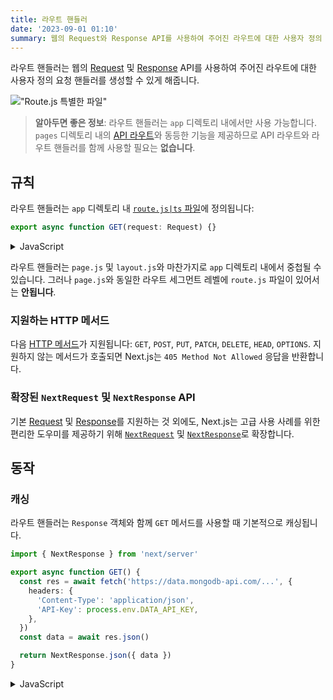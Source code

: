 ```yaml
---
title: 라우트 핸들러
date: '2023-09-01 01:10'
summary: 웹의 Request와 Response API를 사용하여 주어진 라우트에 대한 사용자 정의 요청 핸들러를 만듭니다.
---
```

<TOCInline toc={props.toc} asDisclosure />


라우트 핸들러는 웹의 [Request](https://developer.mozilla.org/docs/Web/API/Request) 및 [Response](https://developer.mozilla.org/docs/Web/API/Response) API를 사용하여 주어진 라우트에 대한 사용자 정의 요청 핸들러를 생성할 수 있게 해줍니다.

!["Route.js 특별한 파일"](https://nextjs.org/_next/image?url=%2Fdocs%2Flight%2Froute-special-file.png&w=1920&q=75&dpl=dpl_FcsRuVSqhZQjoKTEBMfGGqHxFR53)

> **알아두면 좋은 정보**: 라우트 핸들러는 `app` 디렉토리 내에서만 사용 가능합니다. `pages` 디렉토리 내의 [API 라우트](/docs/pages/building-your-application/routing/api-routes)와 동등한 기능을 제공하므로 API 라우트와 라우트 핸들러를 함께 사용할 필요는 **없습니다**.

## 규칙

라우트 핸들러는 `app` 디렉토리 내 [`route.js|ts` 파일](/docs/app/api-reference/file-conventions/route)에 정의됩니다:

```ts filename="app/api/route.ts" switcher
export async function GET(request: Request) {}
```
<details>
    <summary>JavaScript</summary>
```js filename="app/api/route.js" switcher
export async function GET(request) {}
```
</details>

라우트 핸들러는 `page.js` 및 `layout.js`와 마찬가지로 `app` 디렉토리 내에서 중첩될 수 있습니다. 그러나 `page.js`와 동일한 라우트 세그먼트 레벨에 `route.js` 파일이 있어서는 **안됩니다**.

### 지원하는 HTTP 메서드

다음 [HTTP 메서드](https://developer.mozilla.org/docs/Web/HTTP/Methods)가 지원됩니다: `GET`, `POST`, `PUT`, `PATCH`, `DELETE`, `HEAD`, `OPTIONS`. 지원하지 않는 메서드가 호출되면 Next.js는 `405 Method Not Allowed` 응답을 반환합니다.

### 확장된 `NextRequest` 및 `NextResponse` API

기본 [Request](https://developer.mozilla.org/docs/Web/API/Request) 및 [Response](https://developer.mozilla.org/docs/Web/API/Response)를 지원하는 것 외에도, Next.js는 고급 사용 사례를 위한 편리한 도우미를 제공하기 위해 [`NextRequest`](/docs/app/api-reference/functions/next-request) 및 [`NextResponse`](/docs/app/api-reference/functions/next-response)로 확장합니다.

## 동작

### 캐싱

라우트 핸들러는 `Response` 객체와 함께 `GET` 메서드를 사용할 때 기본적으로 캐싱됩니다.

```ts filename="app/items/route.ts" switcher
import { NextResponse } from 'next/server'

export async function GET() {
  const res = await fetch('https://data.mongodb-api.com/...', {
    headers: {
      'Content-Type': 'application/json',
      'API-Key': process.env.DATA_API_KEY,
    },
  })
  const data = await res.json()

  return NextResponse.json({ data })
}
```
<details>
    <summary>JavaScript</summary>
```js filename="app/items/route.js" switcher
import { NextResponse } from 'next/server'

export async function GET() {
  const res = await fetch('https://data.mongodb-api.com/...', {
    headers: {
      'Content-Type': 'application/json',
      'API-Key': process.env.DATA_API_KEY,
    },
  })
  const data = await res.json()

  return NextResponse.json({ data })
}
```
</details>
> **TypeScript 주의**: `Response.json()`은 유효하지만, 기본 TypeScript 타입은 현재 오류를 표시합니다. 대신 타입이 지정된 응답을 위해 [`NextResponse.json()`](/docs/app/api-reference/functions/next-response#json)을 사용할 수 있습니다.

---

### 캐싱에서 제외하기

캐싱에서 제외하려면 다음을 사용할 수 있습니다:

- `GET` 메서드와 함께 `Request` 객체를 사용합니다.
- 다른 HTTP 메서드를 사용합니다.
- `cookies`와 `headers`와 같은 [동적 함수](#dynamic-functions)를 사용합니다.
- [세그먼트 설정 옵션](#segment-config-options)을 통해 수동으로 동적 모드를 지정합니다.

예시:

```ts filename="app/products/api/route.ts" switcher
import { NextResponse } from 'next/server'

export async function GET(request: Request) {
  const { searchParams } = new URL(request.url)
  const id = searchParams.get('id')
  const res = await fetch(`https://data.mongodb-api.com/product/${id}`, {
    headers: {
      'Content-Type': 'application/json',
      'API-Key': process.env.DATA_API_KEY,
    },
  })
  const product = await res.json()

  return NextResponse.json({ product })
}
```
<details>
    <summary>JavaScript</summary>
```js filename="app/products/api/route.js" switcher
import { NextResponse } from 'next/server'

export async function GET(request) {
  const { searchParams } = new URL(request.url)
  const id = searchParams.get('id')
  const res = await fetch(`https://data.mongodb-api.com/product/${id}`, {
    headers: {
      'Content-Type': 'application/json',
      'API-Key': process.env.DATA_API_KEY,
    },
  })
  const product = await res.json()

  return NextResponse.json({ product })
}
```
</details>
마찬가지로, `POST` 메서드는 라우트 핸들러가 동적으로 평가되게 합니다.

```ts filename="app/items/route.ts" switcher
import { NextResponse } from 'next/server'

export async function POST() {
  const res = await fetch('https://data.mongodb-api.com/...', {
    method: 'POST',
    headers: {
      'Content-Type': 'application/json',
      'API-Key': process.env.DATA_API_KEY,
    },
    body: JSON.stringify({ time: new Date().toISOString() }),
  })

  const data = await res.json()

  return NextResponse.json(data)
}
```
<details>
    <summary>JavaScript</summary>
```js filename="app/items/route.js" switcher
import { NextResponse } from 'next/server'

export async function POST() {
  const res = await fetch('https://data.mongodb-api.com/...', {
    method: 'POST',
    headers: {
      'Content-Type': 'application/json',
      'API-Key': process.env.DATA_API_KEY,
    },
    body: JSON.stringify({ time: new Date().toISOString() }),
  })

  const data = await res.json()

  return NextResponse.json(data)
}
```
</details>
> **알아두면 좋은 정보**: API 라우트와 마찬가지로, 라우트 핸들러는 폼 제출 처리와 같은 경우에 사용될 수 있습니다. React와 깊게 통합되는 [폼 및 변형 처리](/docs/app/building-your-application/data-fetching/forms-and-mutations)를 위한 새로운 추상화가 진행 중입니다.



### 라우트 해결

`route`를 가장 낮은 수준의 라우팅 원시로 간주할 수 있습니다.

- `page`처럼 레이아웃이나 클라이언트 측 네비게이션에 참여 **하지 않습니다**.
- `page.js`와 같은 경로에 `route.js` 파일이 **있을 수 없습니다**.

| 페이지                 | 라우트              | 결과                       |
| ---------------------- | ------------------- | -------------------------- |
| `app/page.js`          | `app/route.js`      | `<Cross size={18} />` 충돌    |
| `app/page.js`          | `app/api/route.js`  | `<Check size={18} />` 유효    |
| `app/[user]/page.js`   | `app/api/route.js`  | `<Check size={18} />` 유효    |

각 `route.js` 또는 `page.js` 파일은 해당 라우트의 모든 HTTP 동사를 인수로 합니다.

```jsx filename="app/page.js"
export default function Page() {
  return <h1>Hello, Next.js!</h1>
}

// ❌ 충돌
// `app/route.js`
export async function POST(request) {}
```

## 예시

다음 예제들은 Route 핸들러를 Next.js의 다른 API와 기능과 어떻게 조합하는지 보여줍니다.

### 캐싱된 데이터 재검증하기

[`next.revalidate`](/docs/app/building-your-application/data-fetching/fetching-caching-and-revalidating#revalidating-data) 옵션을 사용하여 [캐시된 데이터를 재검증](/docs/app/building-your-application/data-fetching/fetching-caching-and-revalidating#revalidating-data)할 수 있습니다:

```ts filename="app/items/route.ts" switcher
import { NextResponse } from 'next/server'

export async function GET() {
  const res = await fetch('https://data.mongodb-api.com/...', {
    next: { revalidate: 60 }, // 60초마다 재검증
  })
  const data = await res.json()

  return NextResponse.json(data)
}
```
<details>
    <summary>JavaScript</summary>
```js filename="app/items/route.js" switcher
import { NextResponse } from 'next/server'

export async function GET() {
  const res = await fetch('https://data.mongodb-api.com/...', {
    next: { revalidate: 60 }, // 60초마다 재검증
  })
  const data = await res.json()

  return NextResponse.json(data)
}
```
</details>

또는 [`revalidate` 세그먼트 설정 옵션](/docs/app/api-reference/file-conventions/route-segment-config#revalidate)을 사용할 수 있습니다:

```ts
export const revalidate = 60
```

---

### 동적 함수

Route 핸들러는 Next.js의 [`cookies`](/docs/app/api-reference/functions/cookies)와 [`headers`](/docs/app/api-reference/functions/headers)와 같은 동적 함수와 함께 사용될 수 있습니다.

#### 쿠키

`next/headers`에서 [`cookies`](/docs/app/api-reference/functions/cookies)를 사용하여 쿠키를 읽을 수 있습니다. 이 서버 함수는 Route 핸들러에서 직접 호출되거나 다른 함수 내에서 중첩될 수 있습니다.

이 `cookies` 인스턴스는 읽기 전용입니다. 쿠키를 설정하려면 [`Set-Cookie`](https://developer.mozilla.org/docs/Web/HTTP/Headers/Set-Cookie) 헤더를 사용하여 새로운 `Response`를 반환해야 합니다.

```ts filename="app/api/route.ts" switcher
import { cookies } from 'next/headers'

export async function GET(request: Request) {
  const cookieStore = cookies()
  const token = cookieStore.get('token')

  return new Response('안녕하세요, Next.js!', {
    status: 200,
    headers: { 'Set-Cookie': `token=${token.value}` },
  })
}
```
<details>
    <summary>JavaScript</summary>
```js filename="app/api/route.js" switcher
import { cookies } from 'next/headers'

export async function GET(request) {
  const cookieStore = cookies()
  const token = cookieStore.get('token')

  return new Response('안녕하세요, Next.js!', {
    status: 200,
    headers: { 'Set-Cookie': `token=${token}` },
  })
}
```
</details>

대안으로 기본 Web API 위에 추상화를 사용하여 쿠키를 읽을 수 있습니다. ([`NextRequest`](/docs/app/api-reference/functions/next-request)):

```ts filename="app/api/route.ts" switcher
import { type NextRequest } from 'next/server'

export async function GET(request: NextRequest) {
  const token = request.cookies.get('token')
}
```
<details>
    <summary>JavaScript</summary>
```js filename="app/api/route.js" switcher
export async function GET(request) {
  const token = request.cookies.get('token')
}
```
</details>



#### 헤더

`next/headers`에서 [`headers`](/docs/app/api-reference/functions/headers)를 사용하여 헤더를 읽을 수 있습니다. 이 서버 함수는 Route 핸들러에서 직접 호출되거나 다른 함수 내에서 중첩될 수 있습니다.

이 `headers` 인스턴스는 읽기 전용입니다. 헤더를 설정하려면 새로운 `headers`가 포함된 새로운 `Response`를 반환해야 합니다.

```ts filename="app/api/route.ts" switcher
import { headers } from 'next/headers'

export async function GET(request: Request) {
  const headersList = headers()
  const referer = headersList.get('referer')

  return new Response('안녕하세요, Next.js!', {
    status: 200,
    headers: { referer: referer },
  })
}
```
<details>
    <summary>JavaScript</summary>
```js filename="app/api/route.js" switcher
import { headers } from 'next/headers'

export async function GET(request) {
  const headersList = headers()
  const referer = headersList.get('referer')

  return new Response('안녕하세요, Next.js!', {
    status: 200,
    headers: { referer: referer },
  })
}
```
</details>

대안으로, 헤더를 읽기 위해 기본 Web API 위에 추상화를 사용할 수 있습니다. ([`NextRequest`](/docs/app/api-reference/functions/next-request)):

```ts filename="app/api/route.ts" switcher
import { type NextRequest } from 'next/server'

export async function GET(request: NextRequest) {
  const requestHeaders = new Headers(request.headers)
}
```
<details>
    <summary>JavaScript</summary>
```js filename="app/api/route.js" switcher
export async function GET(request) {
  const requestHeaders = new Headers(request.headers)
}
```
</details>
### 리다이렉트

```ts filename="app/api/route.ts" switcher
import { redirect } from 'next/navigation'

export async function GET(request: Request) {
  redirect('https://nextjs.org/')
}
```
<details>
    <summary>JavaScript</summary>
```js filename="app/api/route.js" switcher
import { redirect } from 'next/navigation'

export async function GET(request) {
  redirect('https://nextjs.org/')
}
```

</details>


### 동적 라우트 세그먼트

> 계속하기 전에 [라우트 정의하기](/docs/app/building-your-application/routing/defining-routes) 페이지를 읽어보는 것을 권장합니다.

라우트 핸들러는 [동적 세그먼트](/docs/app/building-your-application/routing/dynamic-routes)를 사용하여 동적 데이터로부터 요청 핸들러를 생성할 수 있습니다.

```ts filename="app/items/[slug]/route.ts" switcher
export async function GET(
  request: Request,
  { params }: { params: { slug: string } }
) {
  const slug = params.slug // 'a', 'b', 또는 'c'
}
```
<details>
    <summary>JavaScript</summary>
```js filename="app/items/[slug]/route.js" switcher
export async function GET(request, { params }) {
  const slug = params.slug // 'a', 'b', 또는 'c'
}
```
</details>

| 라우트                        | 예시 URL   | `params`       |
| ---------------------------- | ---------- | -------------- |
| `app/items/[slug]/route.js`  | `/items/a` | `{ slug: 'a' }`|
| `app/items/[slug]/route.js`  | `/items/b` | `{ slug: 'b' }`|
| `app/items/[slug]/route.js`  | `/items/c` | `{ slug: 'c' }`|


### 스트리밍

스트리밍은 AI 생성 컨텐츠에 주로 OpenAI와 같은 대형 언어 모델(LLMs)과 함께 사용됩니다. [AI SDK](https://sdk.vercel.ai/docs)에 대해 더 자세히 알아보세요.

```ts filename="app/api/chat/route.ts" switcher
import { Configuration, OpenAIApi } from 'openai-edge'
import { OpenAIStream, StreamingTextResponse } from 'ai'

export const runtime = 'edge'

const apiConfig = new Configuration({
  apiKey: process.env.OPENAI_API_KEY!,
})

const openai = new OpenAIApi(apiConfig)

export async function POST(req: Request) {
  // 요청의 본문에서 `messages` 추출하기
  const { messages } = await req.json()

  // 프롬프트를 기반으로 OpenAI API에 응답 요청하기
  const response = await openai.createChatCompletion({
    model: 'gpt-3.5-turbo',
    stream: true,
    messages: messages,
    max_tokens: 500,
    temperature: 0.7,
    top_p: 1,
    frequency_penalty: 1,
    presence_penalty: 1,
  })

  // 응답을 사용자 친화적인 텍스트 스트림으로 변환하기
  const stream = OpenAIStream(response)

  // 스트림으로 응답하기
  return new StreamingTextResponse(stream)
}
```
<details>
    <summary>JavaScript</summary>
```js filename="app/api/chat/route.js" switcher
import { Configuration, OpenAIApi } from 'openai-edge'
import { OpenAIStream, StreamingTextResponse } from 'ai'

export const runtime = 'edge'

const apiConfig = new Configuration({
  apiKey: process.env.OPENAI_API_KEY,
})

const openai = new OpenAIApi(apiConfig)

export async function POST(req) {
  // 요청의 본문에서 `messages` 추출하기
  const { messages } = await req.json()

  // 프롬프트를 기반으로 OpenAI API에 응답 요청하기
  const response = await openai.createChatCompletion({
    model: 'gpt-3.5-turbo',
    stream: true,
    messages: messages,
    max_tokens: 500,
    temperature: 0.7,
    top_p: 1,
    frequency_penalty: 1,
    presence_penalty: 1,
  })

  // 응답을 사용자 친화적인 텍스트 스트림으로 변환하기
  const stream = OpenAIStream(response)

  // 스트림으로 응답하기
  return new StreamingTextResponse(stream)
}
```
</details>

이런 추상화는 스트림을 생성하기 위해 웹 API를 사용합니다. 또한 기본 웹 API를 직접 사용할 수도 있습니다.

```ts filename="app/api/route.ts" switcher
// https://developer.mozilla.org/\
// docs/Web/API/ReadableStream#convert_async_iterator_to_stream
function iteratorToStream(iterator: any) {
  return new ReadableStream({
    async pull(controller) {
      const { value, done } = await iterator.next()

      if (done) {
        controller.close()
      } else {
        controller.enqueue(value)
      }
    },
  })
}

function sleep(time: number) {
  return new Promise((resolve) => {
    setTimeout(resolve, time)
  })
}

const encoder = new TextEncoder()

async function* makeIterator() {
  yield encoder.encode('<p>One</p>')
  await sleep(200)
  yield encoder.encode('<p>Two</p>')
  await sleep(200)
  yield encoder.encode('<p>Three</p>')
}

export async function GET() {
  const iterator = makeIterator()
  const stream = iteratorToStream(iterator)

  return new Response(stream)
}
```
<details>
    <summary>JavaScript</summary>
```js filename="app/api/route.js" switcher
// https://developer.mozilla.org/\
// docs/Web/API/ReadableStream#convert_async_iterator_to_stream
function iteratorToStream(iterator) {
  return new ReadableStream({
    async pull(controller) {
      const { value, done } = await iterator.next()

      if (done) {
        controller.close()
      } else {
        controller.enqueue(value)
      }
    },
  })
}

function sleep(time) {
  return new Promise((resolve) => {
    setTimeout(resolve, time)
  })
}

const encoder = new TextEncoder()

async function* makeIterator() {
  yield encoder.encode('<p>One</p>')
  await sleep(200)
  yield encoder.encode('<p>Two</p>')
  await sleep(200)
  yield encoder.encode('<p>Three</p>')
}

export async function GET() {
  const iterator = makeIterator()
  const stream = iteratorToStream(iterator)

  return new Response(stream)
}
```
</details>



### 요청 본문

표준 웹 API 메서드를 사용하여 `Request` 본문을 읽을 수 있습니다:

```ts filename="app/items/route.ts" switcher
import { NextResponse } from 'next/server'

export async function POST(request: Request) {
  const res = await request.json()
  return NextResponse.json({ res })
}
```
<details>
    <summary>JavaScript</summary>
```js filename="app/items/route.js" switcher
import { NextResponse } from 'next/server'

export async function POST(request) {
  const res = await request.json()
  return NextResponse.json({ res })
}
```
</details>

### 요청 본문의 FormData

`request.formData()` 함수를 사용하여 `FormData`를 읽을 수 있습니다:

```ts filename="app/items/route.ts" switcher
import { NextResponse } from 'next/server'

export async function POST(request: Request) {
  const formData = await request.formData()
  const name = formData.get('name')
  const email = formData.get('email')
  return NextResponse.json({ name, email })
}
```
<details>
    <summary>JavaScript</summary>
```js filename="app/items/route.js" switcher
import { NextResponse } from 'next/server'

export async function POST(request) {
  const formData = await request.formData()
  const name = formData.get('name')
  const email = formData.get('email')
  return NextResponse.json({ name, email })
}
```
</details>

`formData`의 데이터는 모두 문자열이므로, 원하는 형식(예: `number`)으로 요청을 검증하고 데이터를 검색하기 위해 [`zod-form-data`](https://www.npmjs.com/zod-form-data)를 사용하려고 할 수 있습니다.

### CORS

표준 웹 API 메서드를 사용하여 `Response`에 CORS 헤더를 설정할 수 있습니다:

```ts filename="app/api/route.ts" switcher
export async function GET(request: Request) {
  return new Response('안녕, Next.js!', {
    status: 200,
    headers: {
      'Access-Control-Allow-Origin': '*',
      'Access-Control-Allow-Methods': 'GET, POST, PUT, DELETE, OPTIONS',
      'Access-Control-Allow-Headers': 'Content-Type, Authorization',
    },
  })
}
```
<details>
    <summary>JavaScript</summary>
```js filename="app/api/route.js" switcher
export async function GET(request) {
  return new Response('안녕, Next.js!', {
    status: 200,
    headers: {
      'Access-Control-Allow-Origin': '*',
      'Access-Control-Allow-Methods': 'GET, POST, PUT, DELETE, OPTIONS',
      'Access-Control-Allow-Headers': 'Content-Type, Authorization',
    },
  })
}
```
</details>


### 엣지 및 Node.js 런타임

라우트 핸들러는 스트리밍을 포함하여 엣지와 Node.js 런타임을 모두 원활하게 지원하기 위해 동형 웹 API를 가지고 있습니다. 라우트 핸들러는 페이지와 레이아웃과 동일한 [라우트 세그먼트 구성](/docs/app/api-reference/file-conventions/route-segment-config)을 사용하므로 일반적으로 요청되는 기능인 [정적으로 재생성된](/docs/app/building-your-application/data-fetching/fetching-caching-and-revalidating#revalidating-data) 라우트 핸들러를 지원합니다.

`runtime` 세그먼트 구성 옵션을 사용하여 런타임을 지정할 수 있습니다:

```ts
export const runtime = 'edge' // 기본값은 'nodejs'
```

### 비-UI 응답

라우트 핸들러를 사용하여 비-UI 콘텐츠를 반환할 수 있습니다. [`sitemap.xml`](/docs/app/api-reference/file-conventions/metadata/sitemap#generate-a-sitemap), [`robots.txt`](/docs/app/api-reference/file-conventions/metadata/robots#generate-a-robots-file), [`앱 아이콘`](/docs/app/api-reference/file-conventions/metadata/app-icons#generate-icons-using-code-js-ts-tsx), 및 [오픈 그래프 이미지](/docs/app/api-reference/file-conventions/metadata/opengraph-image) 모두 내장 지원이 있습니다.

```ts filename="app/rss.xml/route.ts" switcher
export async function GET() {
  return new Response(`<?xml version="1.0" encoding="UTF-8" ?>
<rss version="2.0">

<channel>
  <title>Next.js 문서</title>
  <link>https://nextjs.org/docs</link>
  <description>웹을 위한 React 프레임워크</description>
</channel>

</rss>`)
}
```
<details>
    <summary>JavaScript</summary>
```js filename="app/rss.xml/route.js" switcher
export async function GET() {
  return new Response(`<?xml version="1.0" encoding="UTF-8" ?>
<rss version="2.0">

<channel>
  <title>Next.js 문서</title>
  <link>https://nextjs.org/docs</link>
  <description>웹을 위한 React 프레임워크</description>
</channel>

</rss>`)
}
```
</details>

### 세그먼트 구성 옵션

라우트 핸들러는 페이지와 레이아웃과 동일한 [라우트 세그먼트 구성](/docs/app/api-reference/file-conventions/route-segment-config)을 사용합니다.

```ts filename="app/items/route.ts" switcher
export const dynamic = 'auto'
export const dynamicParams = true
export const revalidate = false
export const fetchCache = 'auto'
export const runtime = 'nodejs'
export const preferredRegion = 'auto'
```
<details>
    <summary>JavaScript</summary>
```js filename="app/items/route.js" switcher
export const dynamic = 'auto'
export const dynamicParams = true
export const revalidate = false
export const fetchCache = 'auto'
export const runtime = 'nodejs'
export const preferredRegion = 'auto'
```
</details>
자세한 내용은 [API 참조](/docs/app/api-reference/file-conventions/route-segment-config)를 참조하세요.

